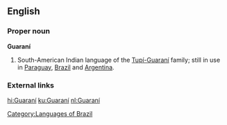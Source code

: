 {{interwiktionary|code=gn}}
{{see|guaraní}}
==English==
{{wikipedia}}
===Proper noun===
'''Guaraní'''
#South-American Indian language of the [[w:Tupi-Guarani|Tupí-Guaraní]] family; still in use in [[Paraguay]], [[Brazil]] and [[Argentina]].

===External links===
{{ethnologue|lang=Paraguayan Guaraní|code=gug}}
{{ethnologue|lang=Aché|code=guq}}
{{ethnologue|lang=Chiripá|code=nhd}}
{{ethnologue|lang=Mbyá Guaraní|code=gun}}
{{ethnologue|lang=Eastern Bolivian Guaraní|code=gui}}
{{ethnologue|lang=Western Bolivian Guaraní|code=gnw}}

[[Category:Languages of Brazil]]

[[hi:Guaraní]]
[[ku:Guaraní]]
[[nl:Guaraní]]